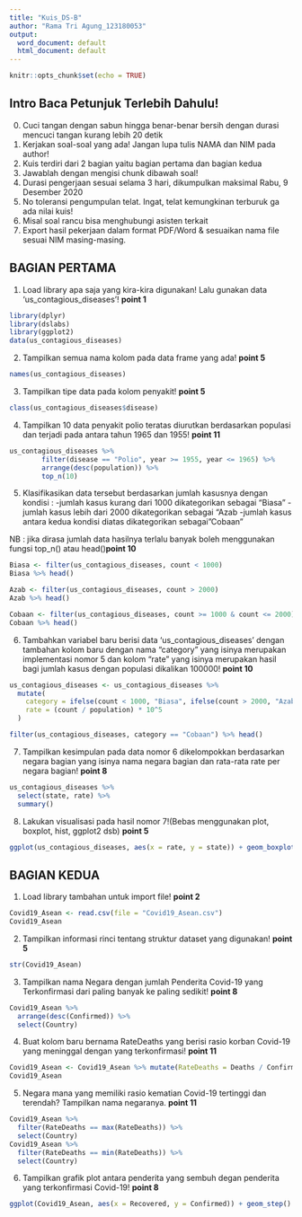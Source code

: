 ```yaml
---
title: "Kuis_DS-B"
author: "Rama Tri Agung_123180053"
output:
  word_document: default
  html_document: default
---
```


```r
knitr::opts_chunk$set(echo = TRUE)
```

## Intro Baca Petunjuk Terlebih Dahulu!

0. Cuci tangan dengan sabun hingga benar-benar bersih dengan durasi mencuci tangan kurang lebih 20 detik
1. Kerjakan soal-soal yang ada! Jangan lupa tulis NAMA dan NIM pada author!
2. Kuis terdiri dari 2 bagian yaitu bagian pertama dan bagian kedua
3. Jawablah dengan mengisi chunk dibawah soal!
4. Durasi pengerjaan sesuai selama 3 hari, dikumpulkan maksimal 
Rabu, 9 Desember 2020
5. No toleransi pengumpulan telat. Ingat, telat kemungkinan terburuk ga ada nilai kuis!
6. Misal soal rancu bisa menghubungi asisten terkait
7. Export hasil pekerjaan dalam format PDF/Word & sesuaikan nama file sesuai NIM masing-masing.  

## BAGIAN PERTAMA

1. Load library apa saja yang kira-kira digunakan! Lalu gunakan data 'us_contagious_diseases'! **point 1**
```r
library(dplyr)
library(dslabs)
library(ggplot2)
data(us_contagious_diseases)
```

2. Tampilkan semua nama kolom pada data frame yang ada! **point 5**
```r
names(us_contagious_diseases)
```

3. Tampilkan tipe data pada kolom penyakit! **point 5**
```r
class(us_contagious_diseases$disease)
```

4. Tampilkan 10 data penyakit polio teratas diurutkan berdasarkan populasi dan terjadi pada antara tahun 1965 dan 1955! **point 11**
```r
us_contagious_diseases %>%
        filter(disease == "Polio", year >= 1955, year <= 1965) %>%
        arrange(desc(population)) %>%
        top_n(10)
```

5. Klasifikasikan data tersebut berdasarkan jumlah kasusnya dengan kondisi :
-jumlah kasus kurang dari 1000 dikategorikan sebagai "Biasa"
-jumlah kasus lebih dari 2000 dikategorikan sebagai "Azab
-jumlah kasus antara kedua kondisi diatas dikategorikan sebagai "Cobaan" 

NB : jika dirasa jumlah data hasilnya terlalu banyak boleh menggunakan fungsi top_n() atau head()**point 10**

```r
Biasa <- filter(us_contagious_diseases, count < 1000)
Biasa %>% head()

Azab <- filter(us_contagious_diseases, count > 2000)
Azab %>% head()

Cobaan <- filter(us_contagious_diseases, count >= 1000 & count <= 2000)
Cobaan %>% head()
```

6. Tambahkan variabel baru berisi data 'us_contagious_diseases' dengan tambahan kolom baru dengan nama "category" yang isinya merupakan implementasi nomor 5 dan kolom "rate" yang isinya merupakan hasil bagi jumlah kasus dengan populasi dikalikan 100000! **point 10**
```r
us_contagious_diseases <- us_contagious_diseases %>%
  mutate(
    category = ifelse(count < 1000, "Biasa", ifelse(count > 2000, "Azab", "Cobaan")),
    rate = (count / population) * 10^5
  )

filter(us_contagious_diseases, category == "Cobaan") %>% head()
```

7. Tampilkan kesimpulan pada data nomor 6 dikelompokkan berdasarkan negara bagian yang isinya  nama negara bagian dan rata-rata rate per negara bagian! **point 8**
```r
us_contagious_diseases %>%
  select(state, rate) %>%
  summary()
```

8. Lakukan visualisasi pada hasil nomor 7!(Bebas menggunakan plot, boxplot, hist, ggplot2 dsb) **point 5**
```r
ggplot(us_contagious_diseases, aes(x = rate, y = state)) + geom_boxplot()
```

## BAGIAN KEDUA

1. Load library tambahan untuk import file! **point 2**
```r
Covid19_Asean <- read.csv(file = "Covid19_Asean.csv")
Covid19_Asean
```

2. Tampilkan informasi rinci tentang struktur dataset yang digunakan! **point 5**
```r
str(Covid19_Asean)
```

3. Tampilkan nama Negara dengan jumlah Penderita Covid-19 yang Terkonfirmasi dari paling banyak ke paling sedikit! **point 8**
```r
Covid19_Asean %>%
  arrange(desc(Confirmed)) %>%
  select(Country)
```

4. Buat kolom baru bernama RateDeaths yang berisi rasio korban Covid-19 yang meninggal dengan yang terkonfirmasi! **point 11**
```r
Covid19_Asean <- Covid19_Asean %>% mutate(RateDeaths = Deaths / Confirmed * 100)
Covid19_Asean
```

5. Negara mana yang memiliki rasio kematian Covid-19 tertinggi dan terendah? Tampilkan nama negaranya. **point 11**
```r
Covid19_Asean %>%
  filter(RateDeaths == max(RateDeaths)) %>%
  select(Country)
Covid19_Asean %>%
  filter(RateDeaths == min(RateDeaths)) %>%
  select(Country)
```

6. Tampilkan grafik plot antara penderita yang sembuh degan penderita yang terkonfirmasi Covid-19! **point 8**
```r
ggplot(Covid19_Asean, aes(x = Recovered, y = Confirmed)) + geom_step()
```

